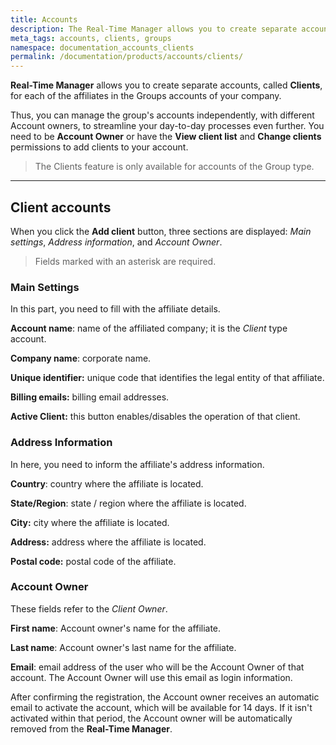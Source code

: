 ```yaml
---
title: Accounts
description: The Real-Time Manager allows you to create separate accounts, called Clients, for each of the affiliates in your group of companies.
meta_tags: accounts, clients, groups
namespace: documentation_accounts_clients
permalink: /documentation/products/accounts/clients/
---
```


**Real-Time Manager** allows you to create separate accounts, called **Clients**, for each of the affiliates in the Groups accounts of your company.

Thus, you can manage the group's accounts independently, with different Account owners, to streamline your day-to-day processes even further. You need to be **Account Owner** or have the **View client list** and **Change clients** permissions to add clients to your account.

> The Clients feature is only available for accounts of the Group type.

---

## Client accounts

When you click the **Add client** button, three sections are displayed: *Main settings*, *Address information*, and *Account Owner*.

> Fields marked with an asterisk are required.

### Main Settings

In this part, you need to fill with the affiliate details.

**Account name**: name of the affiliated company; it is the _Client_ type account.

**Company name**: corporate name.

**Unique identifier:** unique code that identifies the legal entity of that affiliate.

**Billing emails:** billing email addresses.

**Active Client:** this button enables/disables the operation of that client.

### Address Information

In here, you need to inform the affiliate's address information.

**Country**: country where the affiliate is located.

**State/Region**: state / region where the affiliate is located.

**City:** city where the affiliate is located.

**Address:** address where the affiliate is located.

**Postal code:** postal code of the affiliate.

### Account Owner

These fields refer to the *Client Owner*.

**First name**: Account owner's name for the affiliate.

**Last name**: Account owner's last name for the affiliate.

**Email**: email address of the user who will be the Account Owner of that account. The Account Owner will use this email as login information.

After confirming the registration, the Account owner receives an automatic email to activate the account, which will be available for 14 days. If it isn't activated within that period, the Account owner will be automatically removed from the **Real-Time Manager**.
